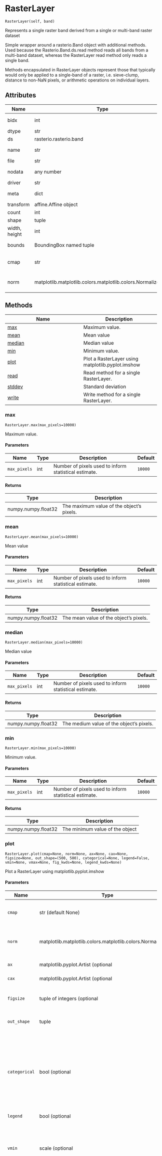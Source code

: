 # RasterLayer { #pyspatialml.RasterLayer }

`RasterLayer(self, band)`

Represents a single raster band derived from a single or
multi-band raster dataset

Simple wrapper around a rasterio.Band object with additional
methods. Used because the Rasterio.Band.ds.read method reads
all bands from a multi-band dataset, whereas the RasterLayer read
method only reads a single band.

Methods encapsulated in RasterLayer objects represent those that
typically would only be applied to a single-band of a raster, i.e.
sieve-clump, distance to non-NaN pixels, or arithmetic operations
on individual layers.

## Attributes

| Name          | Type                                                          | Description                                                                                                     |
|---------------|---------------------------------------------------------------|-----------------------------------------------------------------------------------------------------------------|
| bidx          | int                                                           | The band index of the RasterLayer within the file dataset.                                                      |
| dtype         | str                                                           | The data type of the RasterLayer.                                                                               |
| ds            | rasterio.rasterio.band                                        | The underlying rasterio.band object.                                                                            |
| name          | str                                                           | A syntactically valid name for the RasterLayer.                                                                 |
| file          | str                                                           | The file path to the dataset.                                                                                   |
| nodata        | any number                                                    | The number that is used to represent nodata pixels in the RasterLayer.                                          |
| driver        | str                                                           | The name of the GDAL format driver.                                                                             |
| meta          | dict                                                          | A python dict storing the RasterLayer metadata.                                                                 |
| transform     | affine.Affine object                                          | The affine transform parameters.                                                                                |
| count         | int                                                           | Number of layers; always equal to 1.                                                                            |
| shape         | tuple                                                         | Shape of RasterLayer in (rows, columns)                                                                         |
| width, height | int                                                           | The width (cols) and height (rows) of the dataset.                                                              |
| bounds        | BoundingBox named tuple                                       | A named tuple with left, bottom, right and top coordinates of the dataset.                                      |
| cmap          | str                                                           | The name of matplotlib map, or a custom matplotlib.cm.LinearSegmentedColormap or ListedColormap object.         |
| norm          | matplotlib.matplotlib.colors.matplotlib.colors.Normalize(opt) | A matplotlib.colors.Normalize to apply to the RasterLayer. This overides the norm attribute of the RasterLayer. |

## Methods

| Name | Description |
| --- | --- |
| [max](#pyspatialml.RasterLayer.max) | Maximum value. |
| [mean](#pyspatialml.RasterLayer.mean) | Mean value |
| [median](#pyspatialml.RasterLayer.median) | Median value |
| [min](#pyspatialml.RasterLayer.min) | Minimum value. |
| [plot](#pyspatialml.RasterLayer.plot) | Plot a RasterLayer using matplotlib.pyplot.imshow |
| [read](#pyspatialml.RasterLayer.read) | Read method for a single RasterLayer. |
| [stddev](#pyspatialml.RasterLayer.stddev) | Standard deviation |
| [write](#pyspatialml.RasterLayer.write) | Write method for a single RasterLayer. |

### max { #pyspatialml.RasterLayer.max }

`RasterLayer.max(max_pixels=10000)`

Maximum value.

#### Parameters

| Name         | Type   | Description                                           | Default   |
|--------------|--------|-------------------------------------------------------|-----------|
| `max_pixels` | int    | Number of pixels used to inform statistical estimate. | `10000`   |

#### Returns

| Type                | Description                               |
|---------------------|-------------------------------------------|
| numpy.numpy.float32 | The maximum value of the object's pixels. |

### mean { #pyspatialml.RasterLayer.mean }

`RasterLayer.mean(max_pixels=10000)`

Mean value

#### Parameters

| Name         | Type   | Description                                           | Default   |
|--------------|--------|-------------------------------------------------------|-----------|
| `max_pixels` | int    | Number of pixels used to inform statistical estimate. | `10000`   |

#### Returns

| Type                | Description                            |
|---------------------|----------------------------------------|
| numpy.numpy.float32 | The mean value of the object's pixels. |

### median { #pyspatialml.RasterLayer.median }

`RasterLayer.median(max_pixels=10000)`

Median value

#### Parameters

| Name         | Type   | Description                                           | Default   |
|--------------|--------|-------------------------------------------------------|-----------|
| `max_pixels` | int    | Number of pixels used to inform statistical estimate. | `10000`   |

#### Returns

| Type                | Description                              |
|---------------------|------------------------------------------|
| numpy.numpy.float32 | The medium value of the object's pixels. |

### min { #pyspatialml.RasterLayer.min }

`RasterLayer.min(max_pixels=10000)`

Minimum value.

#### Parameters

| Name         | Type   | Description                                           | Default   |
|--------------|--------|-------------------------------------------------------|-----------|
| `max_pixels` | int    | Number of pixels used to inform statistical estimate. | `10000`   |

#### Returns

| Type                | Description                     |
|---------------------|---------------------------------|
| numpy.numpy.float32 | The minimum value of the object |

### plot { #pyspatialml.RasterLayer.plot }

`RasterLayer.plot(cmap=None, norm=None, ax=None, cax=None, figsize=None, out_shape=(500, 500), categorical=None, legend=False, vmin=None, vmax=None, fig_kwds=None, legend_kwds=None)`

Plot a RasterLayer using matplotlib.pyplot.imshow

#### Parameters

| Name          | Type                                                          | Description                                                                                                                                                                                                                                                                                               | Default      |
|---------------|---------------------------------------------------------------|-----------------------------------------------------------------------------------------------------------------------------------------------------------------------------------------------------------------------------------------------------------------------------------------------------------|--------------|
| `cmap`        | str (default None)                                            | The name of a colormap recognized by matplotlib. Overrides the cmap attribute of the RasterLayer.                                                                                                                                                                                                         | `None`       |
| `norm`        | matplotlib.matplotlib.colors.matplotlib.colors.Normalize(opt) | A matplotlib.colors.Normalize to apply to the RasterLayer. This overrides the norm attribute of the RasterLayer.                                                                                                                                                                                          | `None`       |
| `ax`          | matplotlib.pyplot.Artist (optional                            | axes instance on which to draw to plot.                                                                                                                                                                                                                                                                   | `None)`      |
| `cax`         | matplotlib.pyplot.Artist (optional                            | axes on which to draw the legend.                                                                                                                                                                                                                                                                         | `None)`      |
| `figsize`     | tuple of integers (optional                                   | Size of the matplotlib.figure.Figure. If the ax argument is given explicitly, figsize is ignored.                                                                                                                                                                                                         | `None)`      |
| `out_shape`   | tuple                                                         | Number of rows, cols to read from the raster datasets for plotting.                                                                                                                                                                                                                                       | `(500, 500)` |
| `categorical` | bool (optional                                                | if True then the raster values will be considered to represent discrete values, otherwise they are considered to represent continuous values. This overrides the RasterLayer 'categorical' attribute. Setting the argument categorical to True is ignored if the RasterLayer.categorical is already True. | `False)`     |
| `legend`      | bool (optional                                                | Whether to plot the legend.                                                                                                                                                                                                                                                                               | `False)`     |
| `vmin`        | scale (optional                                               | vmin and vmax define the data range that the colormap covers. By default, the colormap covers the complete value range of the supplied data. vmin, vmax are ignored if the norm parameter is used.                                                                                                        | `None)`      |
| `xmax`        | scale (optional                                               | vmin and vmax define the data range that the colormap covers. By default, the colormap covers the complete value range of the supplied data. vmin, vmax are ignored if the norm parameter is used.                                                                                                        | `None)`      |
| `fig_kwds`    | dict (optional                                                | Additional arguments to pass to the matplotlib.pyplot.figure call when creating the figure object. Ignored if ax is passed to the plot function.                                                                                                                                                          | `None)`      |
| `legend_kwds` | dict (optional                                                | Keyword arguments to pass to matplotlib.pyplot.colorbar().                                                                                                                                                                                                                                                | `None)`      |

#### Returns

| Type                     | Description   |
|--------------------------|---------------|
| matplotlib axes instance |               |

### read { #pyspatialml.RasterLayer.read }

`RasterLayer.read(**kwargs)`

Read method for a single RasterLayer.

Reads the pixel values from a RasterLayer into a ndarray that
always will have two dimensions in the order of (rows, columns).

#### Parameters

| Name       | Type                                          | Description                         | Default   |
|------------|-----------------------------------------------|-------------------------------------|-----------|
| `**kwargs` | named arguments that can be passed to the the | rasterio.DatasetReader.read method. | `{}`      |

### stddev { #pyspatialml.RasterLayer.stddev }

`RasterLayer.stddev(max_pixels=10000)`

Standard deviation

#### Parameters

| Name         | Type   | Description                                           | Default   |
|--------------|--------|-------------------------------------------------------|-----------|
| `max_pixels` | int    | Number of pixels used to inform statistical estimate. | `10000`   |

#### Returns

| Type                | Description                                    |
|---------------------|------------------------------------------------|
| numpy.numpy.float32 | The standard deviation of the object's pixels. |

### write { #pyspatialml.RasterLayer.write }

`RasterLayer.write(file_path, driver='GTiff', dtype=None, nodata=None, **kwargs)`

Write method for a single RasterLayer.

#### Parameters

| Name        | Type             | Description                                                                                                                | Default    |
|-------------|------------------|----------------------------------------------------------------------------------------------------------------------------|------------|
| `file_path` | str(opt)         | File path to save the dataset.                                                                                             | _required_ |
| `driver`    | str              | GDAL-compatible driver used for the file format.                                                                           | `'GTiff'`  |
| `dtype`     | str(opt)         | Numpy dtype used for the file. If omitted then the RasterLayer's dtype is used.                                            | `None`     |
| `nodata`    | any number (opt) | A value used to represent the nodata pixels. If omitted then the RasterLayer's nodata value is used (if assigned already). | `None`     |
| `kwargs`    | opt              | Optional named arguments to pass to the format drivers. For example can be `compress="deflate"` to add compression.        | `{}`       |

#### Returns

| Type                                | Description   |
|-------------------------------------|---------------|
| pyspatialml.pyspatialml.RasterLayer |               |